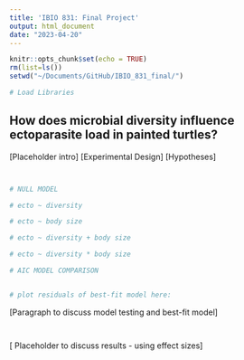 ```yaml
---
title: 'IBIO 831: Final Project'
output: html_document
date: "2023-04-20"
---
```


```r
knitr::opts_chunk$set(echo = TRUE)
rm(list=ls())
setwd("~/Documents/GitHub/IBIO_831_final/")

# Load Libraries


```

## How does microbial diversity influence ectoparasite load in painted turtles? 
[Placeholder intro]
[Experimental Design]
[Hypotheses]

```r




```

```r


```

```r
# NULL MODEL

# ecto ~ diversity

# ecto ~ body size 

# ecto ~ diversity + body size 

# ecto ~ diversity * body size

```

```r
# AIC MODEL COMPARISON



```

```r
# plot residuals of best-fit model here:


```
[Paragraph to discuss model testing and best-fit model]

```r




```

```r



```
[ Placeholder to discuss results - using effect sizes]
